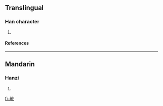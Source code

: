 ==Translingual==
===Han character===
{{Han char|rn=80|rad=毋|as=04|sn=8|four=|canj=田卜心木 (WYPD)}}
# {{defn|Han|sort=毋04}}
====References====
{{Han ref|kx=0589.050|dkj=16729|dj=0981.070|hdz=42382.030|uh=6BD1|ud=27601}}

----
==Mandarin==
===Hanzi===
{{cmn-hanzi|pin=[[zuǒ]] ([[zuo3]])|wg=tso<sup>3</sup>}}
# {{defn|Mandarin}}

[[fr:毑]]